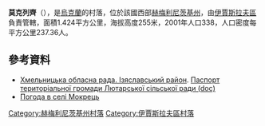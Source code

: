 {{coord|50|10|15|N|26|42|37|E|scale:100000|display=title}}

'''莫克列齊'''（{{lang-uk|Мокрець}}），是[[烏克蘭|烏克蘭]]的村落，位於該國西部[[赫梅利尼茨基州|赫梅利尼茨基州]]，由[[伊賈斯拉夫區|伊賈斯拉夫區]]負責管轄，面積1.424平方公里，海拔高度255米，2001年人口338，人口密度每平方公里237.36人。

==參考資料==
* [https://web.archive.org/web/20160306105422/http://oblrada.km.ua/district/show/15 Хмельницька обласна рада. Ізяславський район]. [https://web.archive.org/web/20160304220216/http://oblrada.km.ua/userfiles/%D0%9F%D0%B0%D1%81%D0%BF%D0%BE%D1%80%D1%82%20%D0%9B%D1%8E%D1%82%D0%B0%D1%80%D0%BA%D0%B0_2011.doc Паспорт територіальної громади Лютарської сільської ради (doc)]
* [http://weather.in.ua/ua/hmel'nickaja/16179 Погода в селі Мокрець] {{Wayback|url=http://weather.in.ua/ua/hmel%27nickaja/16179 |date=20111220155110 }}

{{DEFAULTSORT:Мокрець}}
[[Category:赫梅利尼茨基州村落|Category:赫梅利尼茨基州村落]]
[[Category:伊賈斯拉夫區村落|Category:伊賈斯拉夫區村落]]


{{Khmelnytskyi-geo-stub}}